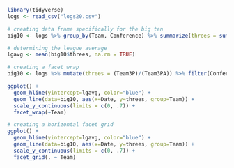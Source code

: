 ```{r}
library(tidyverse)
logs <- read_csv("logs20.csv")
```

```{r}
# creating data frame specifically for the big ten
big10 <- logs %>% group_by(Team, Conference) %>% summarize(threes = sum(Team3P)/sum(Team3PA)) %>% filter(Conference == "Big Ten") %>% select(Team, Date, threes)
```

```{r}
# determining the league average
lgavg <- mean(big10$threes, na.rm = TRUE)
```

```{r}
# creating a facet wrap
big10 <- logs %>% mutate(threes = (Team3P)/(Team3PA)) %>% filter(Conference == "Big Ten") %>% select(Team, Date, threes)

ggplot() + 
  geom_hline(yintercept=lgavg, color="blue") + 
  geom_line(data=big10, aes(x=Date, y=threes, group=Team)) + 
  scale_y_continuous(limits = c(0, .7)) + 
  facet_wrap(~Team)
```

```{r}
# creating a horizontal facet grid
ggplot() + 
  geom_hline(yintercept=lgavg, color="blue") + 
  geom_line(data=big10, aes(x=Date, y=threes, group=Team)) + 
  scale_y_continuous(limits = c(0, .7)) + 
  facet_grid(. ~ Team)
```

